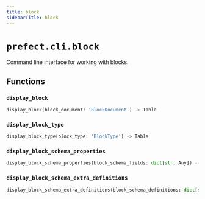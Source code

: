 ```yaml
---
title: block
sidebarTitle: block
---
```


# `prefect.cli.block`



Command line interface for working with blocks.


## Functions

### `display_block` <sup><a href="https://github.com/prefecthq/prefect/blob/main/src/prefect/cli/block.py#L45" target="_blank"><Icon icon="github" size="14" /></a></sup>

```python
display_block(block_document: 'BlockDocument') -> Table
```

### `display_block_type` <sup><a href="https://github.com/prefecthq/prefect/blob/main/src/prefect/cli/block.py#L63" target="_blank"><Icon icon="github" size="14" /></a></sup>

```python
display_block_type(block_type: 'BlockType') -> Table
```

### `display_block_schema_properties` <sup><a href="https://github.com/prefecthq/prefect/blob/main/src/prefect/cli/block.py#L85" target="_blank"><Icon icon="github" size="14" /></a></sup>

```python
display_block_schema_properties(block_schema_fields: dict[str, Any]) -> Table
```

### `display_block_schema_extra_definitions` <sup><a href="https://github.com/prefecthq/prefect/blob/main/src/prefect/cli/block.py#L110" target="_blank"><Icon icon="github" size="14" /></a></sup>

```python
display_block_schema_extra_definitions(block_schema_definitions: dict[str, Any]) -> Table
```
